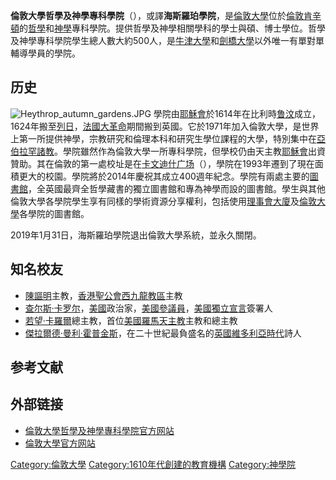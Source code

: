 {{noteTA
|G1 = Country
|G2 = PP
|G3 = UK Places
|G4 = PoliticiansUK
}}
{{Infobox university
|name            = 倫敦大學哲學及神學專科學院
|native_name     = Heythrop College, University of London
|image_name      = Heythrop1.png
|image_size      = 200px
|motto           = Nil Sine Fide
|mottoeng        = Nothing Without Faith
|established     = 1614年
|chancellor      = [[安妮长公主|安妮公主]]殿下（[[倫敦大學|倫敦大學]]）
|principal       = 邁克爾·霍爾曼
| students       = {{HESA student population|INSTID=0205}}（{{HESA year}}）<ref name="HESA citation">{{HESA citation}}</ref>
| undergrad      = {{HESA undergraduate population|INSTID=0205}}（{{HESA year}}）<ref name="HESA citation"/>
| postgrad       = {{HESA postgraduate population|INSTID=0205}}（{{HESA year}}）<ref name="HESA citation"/>
|address         = {{英國}}[[倫敦|倫敦]][[肯辛頓|肯辛頓]]
|affiliations = [[倫敦大學|倫敦大學]]<br />[[英聯邦大學協會|英聯邦大學協會]]<br />[[耶穌會|耶穌會]]<br />[[Universities_UK|Universities UK]]
|website         = [http://www.heythrop.ac.uk/ www.heythrop.ac.uk]
|logo            = [[File:Heythrop2.png|250px]]
}}

'''倫敦大學哲學及神學專科學院'''（{{lang-en|Heythrop College, University of London}}），或譯'''海斯羅珀學院'''，是[[倫敦大學|倫敦大學]]位於[[倫敦|倫敦]][[肯辛頓|肯辛頓]]的[[哲學|哲學]]和[[神學|神學]]專科學院。提供哲學及神學相關學科的學士與碩、博士學位。哲學及神學專科學院學生總人數大約500人，是[[牛津大學|牛津大學]]和[[劍橋大學|劍橋大學]]以外唯一有單對單輔導學員的學院。

==历史==
[[File:Heythrop_autumn_gardens.JPG|thumb]]
學院由[[耶穌會|耶穌會]]於1614年在比利時[[鲁汶|鲁汶]]成立，1624年搬至[[列日|列日]]，[[法國大革命|法國大革命]]期間搬到英國。它於1971年加入倫敦大學，是世界上第一所提供神學，宗教研究和倫理本科和研究生學位課程的大學，特別集中在[[亞伯拉罕諸教|亞伯拉罕諸教]]。學院雖然作為倫敦大學一所專科學院，但學校仍由天主教[[耶穌會|耶穌會]]出資贊助。其在倫敦的第一處校址是在[[卡文迪什广场|卡文迪什广场]]（{{lang-en|Cavendish Square}}），學院在1993年遷到了現在面積更大的校園。學院將於2014年慶祝其成立400週年紀念。學院有兩處主要的[[圖書館|圖書館]]，全英國最齊全哲學藏書的獨立圖書館和專為神學而設的圖書館。學生與其他倫敦大學各學院學生享有同樣的學術資源分享權利，包括使用[[理事會大廈_(倫敦大學)|理事會大廈]]及[[倫敦大學|倫敦大學]]各學院的圖書館。

2019年1月31日，海斯羅珀學院退出倫敦大學系統，並永久關閉。

== 知名校友 ==
*[[陳謳明|陳謳明]]主教，[[香港聖公會|香港聖公會]][[西九龍教區|西九龍教區]]主教
*[[查尔斯·卡罗尔|查尔斯·卡罗尔]]，[[美國|美國]]政治家，[[美國參議員|美國參議員]]，[[美國獨立宣言|美國獨立宣言]]簽署人
*[[若望·卡羅爾|若望·卡羅爾]]總主教，首位[[美國|美國]][[羅馬天主教|羅馬天主教]]主教和總主教
*[[傑拉爾德·曼利·霍普金斯|傑拉爾德·曼利·霍普金斯]]，在二十世紀最負盛名的[[英國|英國]][[維多利亞時代|維多利亞時代]]詩人

==参考文献==
{{reflist}}

==外部链接==
*[http://www.heythrop.ac.uk/ 倫敦大學哲學及神學專科學院官方网站] {{Wayback|url=http://www.heythrop.ac.uk/ |date=20130801013326 }}
*[https://london.ac.uk/ 倫敦大學官方网站] {{Wayback|url=https://london.ac.uk/ |date=20190813031817 }}

{{倫敦大學}}
{{Universities in the United Kingdom}}
[[Category:倫敦大學|Category:倫敦大學]]
[[Category:1610年代創建的教育機構|Category:1610年代創建的教育機構]]
[[Category:神學院|Category:神學院]]